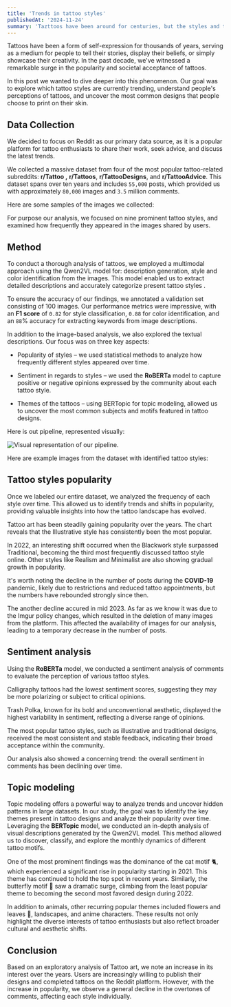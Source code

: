 ```yaml
---
title: 'Trends in tattoo styles'
publishedAt: '2024-11-24'
summary: 'Tazttoos have been around for centuries, but the styles and techniques used have evolved over time. From traditional to modern, here are some of the most popular tattoo styles today.'
---
```



Tattoos have been a form of self-expression for thousands of years, serving as a medium for people to tell their stories, display their beliefs, or simply showcase their creativity. In the past decade, we've witnessed a remarkable surge in the popularity and societal acceptance of tattoos.

In this post we wanted to dive deeper into this phenomenon. Our goal was to explore which tattoo styles are currently trending, understand people's perceptions of tattoos, and uncover the most common designs that people choose to print on their skin. 


## Data Collection

We decided to focus on Reddit as our primary data source, as it is a popular platform for tattoo enthusiasts to share their work, seek advice, and discuss the latest trends.

We collected a massive dataset from four of the most popular tattoo-related subreddits: 
**r/Tattoo ,** **r/Tattoos**, **r/TattooDesigns**, and **r/TattooAdvice**. This dataset spans over ten years and includes `55,000` posts, which provided us with approximately `80,000` images and `3.5` million comments.

Here are some samples of the images we collected:

<div className="flex justify-center py-12">
  <CardStack id="card-stack-tattoo-1" displayLabels={false}/>
</div>


For purpose our analysis, we focused on nine prominent tattoo styles, and examined how frequently they appeared in the images shared by users.

## Method

To conduct a thorough analysis of tattoos, we employed a multimodal approach using the Qwen2VL model for: description generation, style and color identification from the images. This model enabled us to extract detailed descriptions and accurately categorize present tattoo styles . 

To ensure the accuracy of our findings, we annotated a validation set consisting of 100 images. Our performance metrics were impressive, with an **F1 score** of `0.82` for style classification, `0.88` for color identification, and an `88`% accuracy for extracting keywords from image descriptions.

In addition to the image-based analysis, we also explored the textual descriptions. Our focus was on three key aspects:

- Popularity of styles – we used statistical methods to analyze how frequently different styles appeared over time.

- Sentiment in regards to styles  – we used the **RoBERTa** model to capture positive or negative opinions expressed by the community about each tattoo style.

- Themes of the tattoos – using BERTopic for topic modeling, allowed us to uncover the most common subjects and motifs featured in tattoo designs.

Here is out pipeline, represented visually:

<img src="https://utfs.io/f/xNYugo9hq5N2rfhKFEzZB07WVJCgPf1kqO8imyHRE5Qpr6ND" alt="Visual representation of our pipeline." />

Here are example images from the dataset with identified tattoo styles:

<div className="flex justify-center py-12">
  <CardStack id="card-stack-tattoo-2" displayLabels={true}/>
</div>


## Tattoo styles popularity

Once we labeled our entire dataset, we analyzed the frequency of each style over time. This allowed us to identify trends and shifts in popularity, providing valuable insights into how the tattoo landscape has evolved.

<TattooStylesAreaChart />

Tattoo art has been steadily gaining popularity over the years. 
The chart reveals that the Illustrative style has consistently been the most popular.

In 2022, an interesting shift occurred when the Blackwork style surpassed Traditional, becoming the third most frequently discussed tattoo style online. Other styles like Realism and Minimalist are also showing gradual growth in popularity.

It's worth noting the decline in the number of posts during the **COVID-19** pandemic, likely due to restrictions and reduced tattoo appointments, but the numbers have rebounded strongly since then.

The another decline accured in mid 2023. As far as we know it was due to the Imgur policy changes, which resulted in the deletion of many images from the platform. This affected the availability of images for our analysis, leading to a temporary decrease in the number of posts.

## Sentiment analysis

Using the **RoBERTa** model, we conducted a sentiment analysis of comments to evaluate the perception of various tattoo styles.

<StyleSentimentAreaChart/>

Calligraphy tattoos had the lowest sentiment scores, suggesting they may be more polarizing or subject to critical opinions.

Trash Polka, known for its bold and unconventional aesthetic, displayed the highest variability in sentiment, reflecting a diverse range of opinions.

<SentimentMeanBarChart/>

The most popular tattoo styles, such as illustrative and traditional designs, received the most consistent and stable feedback, indicating their broad acceptance within the community.

Our analysis also showed a concerning trend: the overall sentiment in comments has been declining over time. 


## Topic modeling
Topic modeling offers a powerful way to analyze trends and uncover hidden patterns in large datasets. In our study, the goal was to identify the key themes present in tattoo designs and analyze their popularity over time. Leveraging the **BERTopic** model, we conducted an in-depth analysis of visual descriptions generated by the Qwen2VL model. This method allowed us to discover, classify, and explore the monthly dynamics of different tattoo motifs.

<TopicAreaChart/>

One of the most prominent findings was the dominance of the cat motif 🐈, which experienced a significant rise in popularity starting in 2021. This theme has continued to hold the top spot in recent years. Similarly, the butterfly motif 🦋 saw a dramatic surge, climbing from the least popular theme to becoming the second most favored design during 2022.

In addition to animals, other recurring popular themes included flowers and leaves 🌸, landscapes, and anime characters. These results not only highlight the diverse interests of tattoo enthusiasts but also reflect broader cultural and aesthetic shifts.

## Conclusion

Based on an exploratory analysis of Tattoo art, we note an increase in its interest over the years. Users are increasingly willing to publish their designs and completed tattoos on the Reddit platform. However, with the increase in popularity, we observe a general decline in the overtones of comments, affecting each style individually.

<div className="w-full h-32"/>